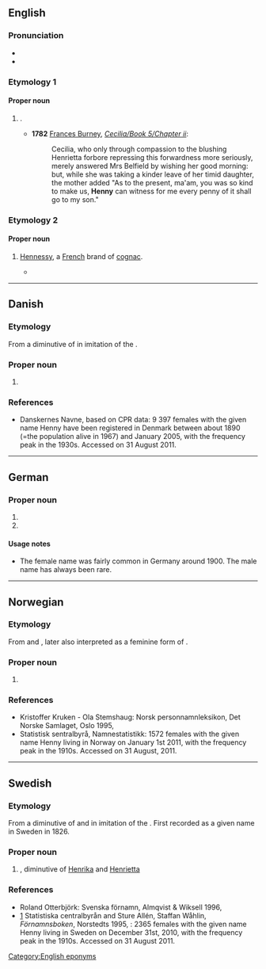 {{also|henny|Henný}}
==English==

===Pronunciation===
* {{audio|en|En-au-Henny.ogg|Audio (AU)}}
* {{rhymes|en|ɛni|s=2}}

===Etymology 1===

====Proper noun====
{{en-proper noun}}

# {{given name|en|female|diminutive=Henrietta}}.
#* '''1782''' [[w:Frances Burney|Frances Burney]], ''[[s:Cecilia/Book 5/Chapter ii|Cecilia/Book 5/Chapter ii]]'':
#*: Cecilia, who only through compassion to the blushing Henrietta forbore repressing this forwardness more seriously, merely answered Mrs Belfield by wishing her good morning: but, while she was taking a kinder leave of her timid daughter, the mother added "As to the present, ma'am, you was so kind to make us, '''Henny''' can witness for me every penny of it shall go to my son."

===Etymology 2===

====Proper noun====
{{en-proper noun}}

# {{lb|en|slang}} [[Hennessy]], a [[French]] brand of [[cognac]].
#* {{quote-song|en|artist=Eminem|title=Must Be the Ganja|album=Relapse|year=2009|passage=Maybe it's the '''Henny''' that has gotten in me / Whatever's got into me, I don't mind}}

[[Category:English eponyms]]

----

==Danish==

===Etymology===
From a diminutive of {{m|da|Henriette}} in imitation of the {{der|da|en|Henny}}.

===Proper noun===
{{head|da|proper noun}}

# {{given name|da|female}}

===References===
* [http://www.danskernesnavne.navneforskning.ku.dk/ ] Danskernes Navne, based on CPR data: 9 397 females with the given name Henny have been registered in Denmark between about 1890 (=the population alive in 1967) and January 2005, with the frequency peak in the 1930s. Accessed on 31 August 2011.

----

==German==

===Proper noun===
{{head|de|proper noun}}

# {{given name|de|female|dim=Henriette|dim2=Johanna}}
# {{given name|de|male|dim=Heinrich|dim2=Johannes}}

====Usage notes====
* The female name was fairly common in Germany around 1900. The male name has always been rare.

----

==Norwegian==

===Etymology===
From {{m|no|Henriette}} and {{m|no|Henrikke}}, later also interpreted as a feminine form of {{m|no|Henning}}.

===Proper noun===
{{no-proper noun}}
# {{given name|no|female}}

===References===
* Kristoffer Kruken - Ola Stemshaug: Norsk personnamnleksikon, Det Norske Samlaget, Oslo 1995, {{ISBN|82-521-4483-7}}
* [http://www.ssb.no/navn/ ] Statistisk sentralbyrå, Namnestatistikk: 1572 females with the given name Henny living in Norway on January 1st 2011, with the frequency peak in the 1910s. Accessed on 31 August, 2011.

----

==Swedish==

===Etymology===
From a diminutive of {{m|sv|Henrietta}} and {{m|sv|Henrika}} in imitation of the {{der|sv|en|Henny}}. First recorded as a given name in Sweden in 1826.

===Proper noun===
{{sv-proper noun|c}}

# {{given name|sv|female}}, diminutive of [[Henrika]] and [[Henrietta]]

===References===
* Roland Otterbjörk: Svenska förnamn, Almqvist & Wiksell 1996, {{ISBN|91-21-10937-0}}
* [https://web.archive.org/web/20100328044612/http://www.scb.se/Pages/NameSearch____259432.aspx] Statistiska centralbyrån and Sture Allén, Staffan Wåhlin, ''Förnamnsboken'', Norstedts 1995, {{ISBN|9119551622}}: 2365 females with the given name Henny living in Sweden on December 31st, 2010, with the frequency peak in the 1910s. Accessed on 31 August 2011.